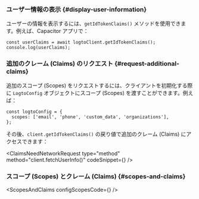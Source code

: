 

### ユーザー情報の表示 \{#display-user-information}

ユーザーの情報を表示するには、`getIdTokenClaims()` メソッドを使用できます。例えば、Capacitor アプリで：

```tsx
const userClaims = await logtoClient.getIdTokenClaims();
console.log(userClaims);
```

### 追加のクレーム (Claims) のリクエスト \{#request-additional-claims}

<FindUserInfoMissing method="client.getIdTokenClaims()" />

<ScopesAndClaimsIntroduction />

追加のスコープ (Scopes) をリクエストするには、クライアントを初期化する際に `LogtoConfig` オブジェクトにスコープ (Scopes) を渡すことができます。例えば：

```tsx
const logtoConfig = {
  scopes: ['email', 'phone', 'custom_data', 'organizations'],
};
```

その後、`client.getIdTokenClaims()` の戻り値で追加のクレーム (Claims) にアクセスできます：

<ClaimsNeedNetworkRequest
  type="method"
  method="client.fetchUserInfo()"
  codeSnippet={<FetchUserinfoCode />}
/>

### スコープ (Scopes) とクレーム (Claims) \{#scopes-and-claims}

<ScopesAndClaims configScopesCode={<ScopesAndClaimsCode />} />
